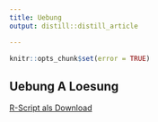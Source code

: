 ```yaml
---
title: Uebung
output: distill::distill_article

---
```


```r
knitr::opts_chunk$set(error = TRUE)
```
## Uebung A Loesung

[R-Script als Download](09_PrePro1/RFiles/Uebung_A.R)

```
```


